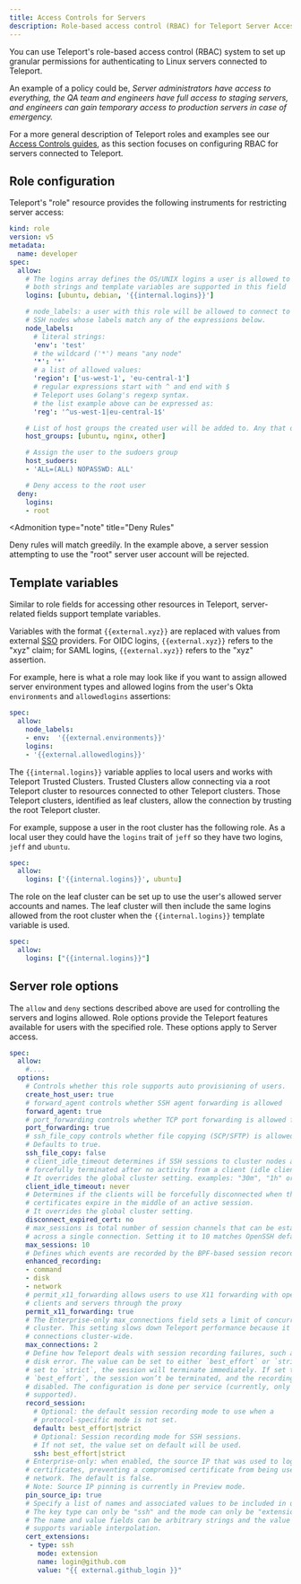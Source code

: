 ```yaml
---
title: Access Controls for Servers
description: Role-based access control (RBAC) for Teleport Server Access.
---
```



You can use Teleport's role-based access control (RBAC) system to set up
granular permissions for authenticating to Linux servers connected to Teleport.

An example of a policy could be, *Server administrators have access to
everything, the QA team and engineers have full access to staging servers, and
engineers can gain temporary access to production servers in case of
emergency.*

For a more general description of Teleport roles and examples see our [Access Controls guides](../access-controls/introduction.mdx), as
this section focuses on configuring RBAC for servers connected to Teleport.

## Role configuration

Teleport's "role" resource provides the following instruments for restricting
server access:

```yaml
kind: role
version: v5
metadata:
  name: developer
spec:
  allow:
    # The logins array defines the OS/UNIX logins a user is allowed to use.
    # both strings and template variables are supported in this field
    logins: [ubuntu, debian, '{{internal.logins}}']

    # node_labels: a user with this role will be allowed to connect to
    # SSH nodes whose labels match any of the expressions below.
    node_labels:
      # literal strings:
      'env': 'test'
      # the wildcard ('*') means "any node"
      '*': '*'
      # a list of allowed values:
      'region': ['us-west-1', 'eu-central-1']
      # regular expressions start with ^ and end with $
      # Teleport uses Golang's regexp syntax.
      # the list example above can be expressed as:
      'reg': '^us-west-1|eu-central-1$'

    # List of host groups the created user will be added to. Any that don't already exist are created.
    host_groups: [ubuntu, nginx, other]

    # Assign the user to the sudoers group
    host_sudoers:
    - 'ALL=(ALL) NOPASSWD: ALL'

    # Deny access to the root user
  deny:
    logins:
    - root
```

<Admonition
  type="note"
  title="Deny Rules"
>
  Deny rules will match greedily. In the example above, a server session
  attempting to use the "root" server user  account will be rejected.
</Admonition>

## Template variables

Similar to role fields for accessing other resources in Teleport, server-related fields support template variables.

Variables with the format `{{external.xyz}}` are replaced with values from external [SSO](../access-controls/sso.mdx)
providers. For OIDC logins, `{{external.xyz}}` refers to the "xyz" claim; for
SAML logins, `{{external.xyz}}` refers to the "xyz" assertion.

For example, here is what a role may look like if you want to assign allowed
server environment types and allowed logins from the user's Okta `environments` and 
`allowedlogins` assertions:

```yaml
spec:
  allow:
    node_labels:
    - env:  '{{external.environments}}'
    logins:
    - '{{external.allowedlogins}}'
```

The `{{internal.logins}}` variable applies to local users
and works with Teleport Trusted Clusters. Trusted Clusters allow
connecting via a root Teleport cluster to resources connected to other Teleport clusters.
Those Teleport clusters, identified as leaf clusters, allow the connection
by trusting the root Teleport cluster.

For example, suppose a user in the root cluster has the following role.  As a
local user they could have the `logins` trait of `jeff` so they have two logins, `jeff`
and `ubuntu`.

```yaml
spec:
  allow:
    logins: ['{{internal.logins}}', ubuntu]
```

The role on the leaf cluster can be set up to use the user's allowed server
accounts and names. The leaf cluster will then include the same logins allowed from the root
cluster when the `{{internal.logins}}` template variable is used.

```yaml
spec:
  allow:
    logins: ["{{internal.logins}}"]
```

## Server role options

The `allow` and `deny` sections described above are used for controlling
the servers and logins allowed. Role options provide the Teleport features
available for users with the specified role. These options apply to Server access.

```yaml
spec:
  allow:
    #....
  options:
    # Controls whether this role supports auto provisioning of users.
    create_host_user: true
    # forward_agent controls whether SSH agent forwarding is allowed
    forward_agent: true
    # port_forwarding controls whether TCP port forwarding is allowed for SSH
    port_forwarding: true
    # ssh_file_copy controls whether file copying (SCP/SFTP) is allowed.
    # Defaults to true.
    ssh_file_copy: false
    # client_idle_timeout determines if SSH sessions to cluster nodes are
    # forcefully terminated after no activity from a client (idle client).
    # It overrides the global cluster setting. examples: "30m", "1h" or "1h30m"
    client_idle_timeout: never
    # Determines if the clients will be forcefully disconnected when their
    # certificates expire in the middle of an active session.
    # It overrides the global cluster setting.
    disconnect_expired_cert: no
    # max_sessions is total number of session channels that can be established
    # across a single connection. Setting it to 10 matches OpenSSH default behavior.
    max_sessions: 10
    # Defines which events are recorded by the BPF-based session recorder.
    enhanced_recording:
    - command
    - disk
    - network
    # permit_x11_forwarding allows users to use X11 forwarding with openssh
    # clients and servers through the proxy
    permit_x11_forwarding: true
    # The Enterprise-only max_connections field sets a limit of concurrent sessions within a
    # cluster. This setting slows down Teleport performance because it has to track
    # connections cluster-wide.
    max_connections: 2
    # Define how Teleport deals with session recording failures, such as a full
    # disk error. The value can be set to either `best_effort` or `strict`. If
    # set to `strict`, the session will terminate immediately. If set to
    # `best_effort`, the session won’t be terminated, and the recording will be
    # disabled. The configuration is done per service (currently, only `ssh` is
    # supported).
    record_session:
      # Optional: the default session recording mode to use when a
      # protocol-specific mode is not set.
      default: best_effort|strict
      # Optional: Session recording mode for SSH sessions. 
      # If not set, the value set on default will be used.
      ssh: best_effort|strict
    # Enterprise-only: when enabled, the source IP that was used to log in is embedded in the user
    # certificates, preventing a compromised certificate from being used on another
    # network. The default is false.
    # Note: Source IP pinning is currently in Preview mode.
    pin_source_ip: true
    # Specify a list of names and associated values to be included in user SSH keys.
    # The key type can only be "ssh" and the mode can only be "extension".
    # The name and value fields can be arbitrary strings and the value field
    # supports variable interpolation.
    cert_extensions:
     - type: ssh
       mode: extension
       name: login@github.com
       value: "{{ external.github_login }}"
```
